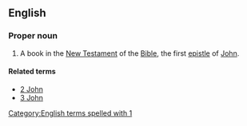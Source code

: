 ==English==

===Proper noun===
{{en-proper-noun}}
{{book of the Bible|First Epistle of John}}

# {{biblical}} A book in the [[New Testament]] of the [[Bible]], the first [[epistle]] of [[John]].

====Related terms====
*[[2 John]]
*[[3 John]]

[[Category:English terms spelled with 1]]